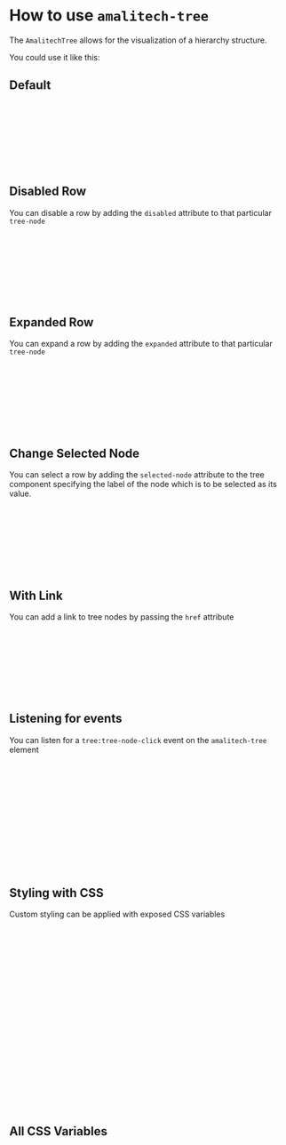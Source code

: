 
<Meta of={TreeStories} />

# How to use `amalitech-tree`

The `AmalitechTree` allows for the visualization of a hierarchy structure.

You could use it like this:

## Default

<Canvas of={TreeStories.Standard} />

```html
<amalitech-tree id="tree" selected-node="Containers">
  <amalitech-tree-node href="https://www.google.com" label="Artificial intelligence"></amalitech-tree-node>
  <amalitech-tree-node disabled label="Blockchain"></amalitech-tree-node>
  <amalitech-tree-node expanded label="Cloud computing">
    <amalitech-tree-node label="Containers"></amalitech-tree-node>
    <amalitech-tree-node label="Databases"></amalitech-tree-node>
  </amalitech-tree-node>
</amalitech-tree>
```

## Disabled Row

You can disable a row by adding the `disabled` attribute to that particular `tree-node`

```html
<amalitech-tree id="tree">
  <amalitech-tree-node label="Artificial intelligence"></amalitech-tree-node>
  <amalitech-tree-node disabled label="Blockchain"></amalitech-tree-node>
  <amalitech-tree-node label="Cloud computing">
    <amalitech-tree-node label="Containers"></amalitech-tree-node>
    <amalitech-tree-node label="Databases"></amalitech-tree-node>
  </amalitech-tree-node>
</amalitech-tree>
```

## Expanded Row

You can expand a row by adding the `expanded` attribute to that particular `tree-node`

```html
<amalitech-tree id="tree">
  <amalitech-tree-node label="Artificial intelligence"></amalitech-tree-node>
  <amalitech-tree-node label="Blockchain"></amalitech-tree-node>
  <amalitech-tree-node expanded label="Cloud computing">
    <amalitech-tree-node label="Containers"></amalitech-tree-node>
    <amalitech-tree-node label="Databases"></amalitech-tree-node>
  </amalitech-tree-node>
</amalitech-tree>
```

## Change Selected Node

You can select a row by adding the `selected-node` attribute to the tree component specifying the
label of the node which is to be selected as its value.

```html
<amalitech-tree id="tree" selected-node="Containers">
  <amalitech-tree-node label="Artificial intelligence"></amalitech-tree-node>
  <amalitech-tree-node label="Blockchain"></amalitech-tree-node>
  <amalitech-tree-node label="Cloud computing">
    <amalitech-tree-node label="Containers"></amalitech-tree-node>
    <amalitech-tree-node label="Databases"></amalitech-tree-node>
  </amalitech-tree-node>
</amalitech-tree>
```

## With Link

You can add a link to tree nodes by passing the `href` attribute

```html
<amalitech-tree id="tree">
  <amalitech-tree-node href="https://www.google.com" label="Artificial intelligence"></amalitech-tree-node>
  <amalitech-tree-node label="Blockchain"></amalitech-tree-node>
  <amalitech-tree-node label="Cloud computing">
    <amalitech-tree-node label="Containers"></amalitech-tree-node>
    <amalitech-tree-node label="Databases"></amalitech-tree-node>
  </amalitech-tree-node>
</amalitech-tree>
```

## Listening for events

You can listen for a `tree:tree-node-click` event on the `amalitech-tree` element

```html
<body>
  <amalitech-tree>
    <amalitech-tree-node></amalitech-tree-node>
  </amalitech-tree>
</body>
<script>
  const tree = document.querySelectorAll('amalitech-tree');
  tree.forEach(treeView =>
    treeView.addEventListener('tree:tree-node-click', function (evt) {
      console.log(JSON.stringify(evt.detail.value, null, 4), 'tree:tree-node-click');
    }),
  );
</script>
```

## Styling with CSS

Custom styling can be applied with exposed CSS variables

```html
<head>
  amalitech-tree {
    --layer: #000;
  }

  amalitech-tree-node {
    --text-secondary: #000;
    --text-primary: #000;
    --spacing-05: 1rem;
    --layer-hover: #f2f4f7;
    --layer-selected-hover: #f2f4f7;
    --layer-selected: #f2f4f7;
    --color-primary: #223344;
    --font-weight-semi-bold: 600;
    --text-disabled: #f4f4f4;
  }
</head>
<body>
  <amalitech-tree>
    <amalitech-tree-node></amalitech-tree-node>
  </amalitech-tree>
</body>
```

## All CSS Variables

```css
amalitech-tree {
  --layer: #000;
}

amalitech-tree-node {
  --text-secondary: #000;
  --text-primary: #000;
  --spacing-05: 1rem;
  --layer-hover: #f2f4f7;
  --layer-selected-hover: #f2f4f7;
  --layer-selected: #f2f4f7;
  --color-primary: #223344;
  --font-weight-semi-bold: 600;
  --text-disabled: #f4f4f4;
}
```
